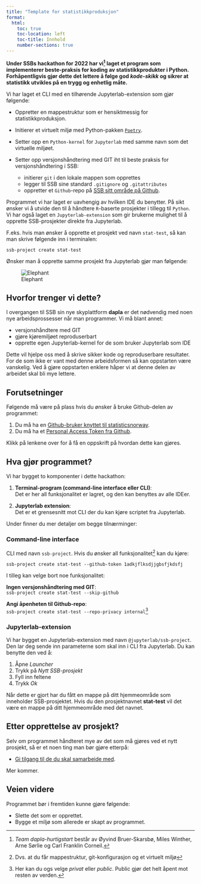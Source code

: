 ```yaml
---
title: "Template for statistikkproduksjon"
format:
  html:
    toc: true
    toc-location: left
    toc-title: Innhold
    number-sections: true
---
```


**Under SSBs hackathon for 2022 har vi^[*Team dapla-hurtigstart* består av Øyvind Bruer-Skarsbø, Miles Winther, Arne Sørlie og Carl Franklin Corneil.] laget et program som implementerer beste-praksis for koding av statistikkprodukter i Python. Forhåpentligvis gjør dette det lettere å følge god *kode-skikk* og sikrer at statistikk utvikles på en trygg og enhetlig måte.**

Vi har laget et CLI med en tilhørende Jupyterlab-extension som gjør følgende: 

- Oppretter en mappestruktur som er hensiktmessig for statistikkproduksjon.

- Initierer et virtuelt miljø med Python-pakken [`Poetry`](https://python-poetry.org/).

- Setter opp en `Python-kernel` for `Jupyterlab` med samme navn som det virtuelle miljøet.

- Setter opp versjonshåndtering med GIT iht til beste praksis for versjonshåndtering i SSB:
  - initierer `git` i den lokale mappen som opprettes
  - legger til SSB sine standard `.gitignore` og `.gitattributes`
  - oppretter et `Github`-repo på [SSB sitt område på Github](https://github.com/statisticsnorway).
  
Programmet vi har laget er uavhengig av hvilken IDE du benytter. På sikt ønsker vi å utvide den til å håndtere `R`-baserte prosjekter i tillegg til `Python`. Vi har også laget en `Jupyterlab-extension` som gir brukerne mulighet til å opprette SSB-prosjekter direkte fra Jupyterlab.

F.eks. hvis man ønsker å opprette et prosjekt ved navn `stat-test`, så kan man skrive følgende inn i terminalen:

`ssb-project create stat-test`

Ønsker man å opprette samme prosjekt fra Jupyterlab gjør man følgende: 

![Elephant](gif_jl_hack.gif)

## Hvorfor trenger vi dette?

I overgangen til SSB sin nye skyplattform **dapla** er det nødvendig med noen nye arbeidsprossesser når man programmer. Vi må blant annet:

- versjonshåndtere med GIT
- gjøre kjøremiljøet reproduserbart
- opprette egen Jupyterlab-kernel for de som bruker Jupyterlab som IDE

Dette vil hjelpe oss med å skrive sikker kode og reproduserbare resultater. For de som ikke er vant med denne arbeidsformen så kan oppstarten være vanskelig. Ved å gjøre oppstarten enklere håper vi at denne delen av arbeidet skal bli mye lettere. 

## Forutsetninger

Følgende må være på plass hvis du ønsker å bruke Github-delen av programmet: 

1. Du må ha en [Github-bruker knyttet til statisticsnorway](https://statistics-norway.atlassian.net/wiki/spaces/KOD/pages/3047030850/Hvordan+opprette+GitHub-konto+og+bli+medlem+i+SSB+sin+organisasjon+der).
2. Du må ha et [Personal Access Token fra Github](https://statistics-norway.atlassian.net/wiki/spaces/DAPLA/pages/1917779969/Oppstart+personlig+GitHub-bruker+personlig+kode+og+integrere+Jupyter+med+GitHub#Opprette-personlig-aksesskode-i-GitHub).

Klikk på lenkene over for å få en oppskrift på hvordan dette kan gjøres. 

## Hva gjør programmet?

Vi har bygget to komponenter i dette hackathon:

1. **Terminal-program (command-line interface eller CLI)**:  
Det er her all funksjonalitet er lagret, og den kan benyttes av alle IDEer.

2. **Jupyterlab extension**:  
Det er et grensesnitt mot CLI der du kan kjøre scriptet fra Jupyterlab.

Under finner du mer detaljer om begge tilnærminger: 

### Command-line interface

CLI med navn `ssb-project`. Hvis du ønsker all funksjonalitet^[Dvs. at du får mappestruktur, git-konfigurasjon og et virtuelt miljø] kan du kjøre:

`ssb-project create stat-test --github-token 1adkjflksdjjgbsfjkdsfj`

I tilleg kan velge bort noe funksjonalitet:

**Ingen versjonshåndtering med GIT**:  
`ssb-project create stat-test --skip-github`

**Angi åpenheten til Github-repo**:  
`ssb-project create stat-test --repo-privacy internal`^[Her kan du ogs velge *privat* eller *public*. Public gjør det helt åpent mot resten av verden.]


### Jupyterlab-extension

Vi har bygget en Jupyterlab-extension med navn  `@jupyterlab/ssb-project`. Den lar deg sende inn parameterne som skal inn i CLI fra Jupyterlab. Du kan benytte den ved å: 

1. Åpne *Launcher*
2. Trykk på *Nytt SSB-prosjekt*
3. Fyll inn feltene
4. Trykk *Ok*

Når dette er gjort har du fått en mappe på ditt hjemmeområde som inneholder SSB-prosjektet. Hvis du den prosjektnavnet **stat-test** vil det være en mappe på ditt hjemmeområde med det navnet.

## Etter opprettelse av prosjekt? 

Selv om programmet håndteret mye av det som må gjøres ved et nytt prosjekt, så er et noen ting man bør gjøre etterpå: 

- [Gi tilgang til de du skal samarbeide med](https://statistics-norway.atlassian.net/wiki/spaces/KOD/pages/3092709381/Hvordan+opprette+nytt+GitHub-repo#Konfigurere-repo).

Mer kommer.

## Veien videre

Programmet bør i fremtiden kunne gjøre følgende: 

- Slette det som er opprettet. 
- Bygge et miljø som allerede er skapt av programmet.


